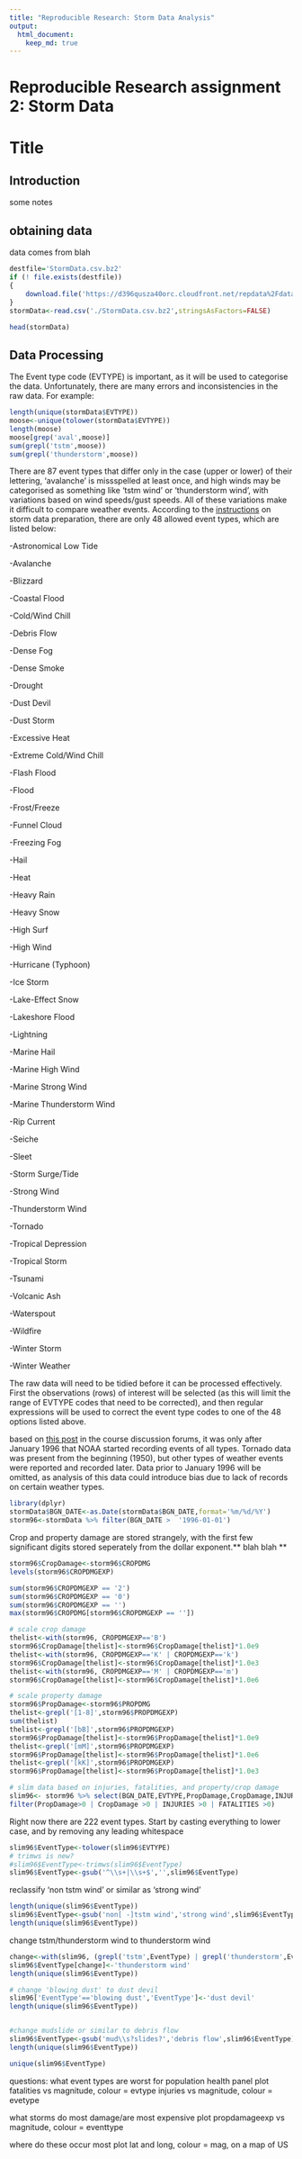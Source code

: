 ```yaml
---
title: "Reproducible Research: Storm Data Analysis"
output: 
  html_document:
    keep_md: true
---
```

Reproducible Research assignment 2: Storm Data
==============================================================


# Title

## Introduction
some notes

## obtaining data
data comes from blah
```r
destfile='StormData.csv.bz2'
if (! file.exists(destfile))
{
    download.file('https://d396qusza40orc.cloudfront.net/repdata%2Fdata%2FStormData.csv.bz2',dest=destfile,method='curl')
}
stormData<-read.csv('./StormData.csv.bz2',stringsAsFactors=FALSE)

head(stormData)
```

## Data Processing

The Event type code (EVTYPE) is important, as it will be used to categorise the data. Unfortunately, there are many errors and inconsistencies in the raw data. For example:
```r
length(unique(stormData$EVTYPE))
moose<-unique(tolower(stormData$EVTYPE))
length(moose)
moose[grep('aval',moose)]
sum(grepl('tstm',moose))
sum(grepl('thunderstorm',moose))

```

There are 87 event types that differ only in the case (upper or lower) of their lettering, 'avalanche' is missspelled at least once, and high winds may be categorised as something like 'tstm wind' or 'thunderstorm wind', with variations based on wind speeds/gust speeds. All of these variations make it difficult to compare weather events. According to the [instructions](https://d396qusza40orc.cloudfront.net/repdata%2Fpeer2_doc%2Fpd01016005curr.pdf) on storm data preparation, there are only 48 allowed event types, which are listed below: 

-Astronomical Low Tide 

-Avalanche 

-Blizzard 

-Coastal Flood 

-Cold/Wind Chill 

-Debris Flow 

-Dense Fog 

-Dense Smoke 

-Drought 

-Dust Devil 

-Dust Storm 

-Excessive Heat 

-Extreme Cold/Wind Chill 

-Flash Flood 

-Flood 

-Frost/Freeze 

-Funnel Cloud 

-Freezing Fog 

-Hail 

-Heat 

-Heavy Rain 

-Heavy Snow 

-High Surf 

-High Wind 

-Hurricane (Typhoon)

-Ice Storm 

-Lake-Effect Snow 

-Lakeshore Flood 

-Lightning 

-Marine Hail 

-Marine High Wind 

-Marine Strong Wind 

-Marine Thunderstorm Wind 

-Rip Current 

-Seiche 

-Sleet 

-Storm Surge/Tide 

-Strong Wind 

-Thunderstorm Wind 

-Tornado 

-Tropical Depression 

-Tropical Storm 

-Tsunami 

-Volcanic Ash 

-Waterspout 

-Wildfire 

-Winter Storm 

-Winter Weather


The raw data will need to be tidied before it can be processed effectively. First the observations (rows) of interest will be selected (as this will limit the range of EVTYPE codes that need to be corrected), and then regular expressions will be used to correct the event type codes to one of the 48 options listed above.

based on [this post](https://www.coursera.org/learn/reproducible-research/discussions/weeks/4/threads/IdtP_JHzEeaePQ71AQUtYw) in the course discussion forums, it was only after January 1996 that NOAA started recording events of all types. Tornado data was present from the beginning (1950), but other types of weather events were reported and recorded later. Data prior to January 1996 will be omitted, as analysis of this data could introduce bias due to lack of records on certain weather types.

```r
library(dplyr)
stormData$BGN_DATE<-as.Date(stormData$BGN_DATE,format='%m/%d/%Y')
storm96<-stormData %>% filter(BGN_DATE >  '1996-01-01')

```
Crop and property damage are stored strangely, with the first few significant digits stored seperately from the dollar exponent.** blah blah **

```r
storm96$CropDamage<-storm96$CROPDMG
levels(storm96$CROPDMGEXP) 

sum(storm96$CROPDMGEXP == '2')
sum(storm96$CROPDMGEXP == '0')
sum(storm96$CROPDMGEXP == '')
max(storm96$CROPDMG[storm96$CROPDMGEXP == ''])

# scale crop damage
thelist<-with(storm96, CROPDMGEXP=='B')
storm96$CropDamage[thelist]<-storm96$CropDamage[thelist]*1.0e9
thelist<-with(storm96, CROPDMGEXP=='K' | CROPDMGEXP=='k')
storm96$CropDamage[thelist]<-storm96$CropDamage[thelist]*1.0e3
thelist<-with(storm96, CROPDMGEXP=='M' | CROPDMGEXP=='m')
storm96$CropDamage[thelist]<-storm96$CropDamage[thelist]*1.0e6

# scale property damage
storm96$PropDamage<-storm96$PROPDMG
thelist<-grepl('[1-8]',storm96$PROPDMGEXP)
sum(thelist)
thelist<-grepl('[bB]',storm96$PROPDMGEXP)
storm96$PropDamage[thelist]<-storm96$PropDamage[thelist]*1.0e9
thelist<-grepl('[mM]',storm96$PROPDMGEXP)
storm96$PropDamage[thelist]<-storm96$PropDamage[thelist]*1.0e6
thelist<-grepl('[kK]',storm96$PROPDMGEXP)
storm96$PropDamage[thelist]<-storm96$PropDamage[thelist]*1.0e3

# slim data based on injuries, fatalities, and property/crop damage
slim96<- storm96 %>% select(BGN_DATE,EVTYPE,PropDamage,CropDamage,INJURIES,FATALITIES,LATITUDE,LONGITUDE) %>%
filter(PropDamage>0 | CropDamage >0 | INJURIES >0 | FATALITIES >0)

```


Right now there are 222 event types. Start by casting everything to lower case, and by removing any leading whitespace

```r
slim96$EventType<-tolower(slim96$EVTYPE)
# trimws is new? 
#slim96$EventType<-trimws(slim96$EventType)
slim96$EventType<-gsub('^\\s+|\\s+$','',slim96$EventType)
```

reclassify 'non tstm wind' or similar as 'strong wind'
```r
length(unique(slim96$EventType))
slim96$EventType<-gsub('non[ -]tstm wind','strong wind',slim96$EventType)
length(unique(slim96$EventType))
```

change tstm/thunderstorm wind to thunderstorm wind
```r

change<-with(slim96, (grepl('tstm',EventType) | grepl('thunderstorm',EventType)) & grepl('wind',EventType))
slim96$EventType[change]<-'thunderstorm wind'
length(unique(slim96$EventType))

# change 'blowing dust' to dust devil
slim96['EventType'=='blowing dust','EventType']<-'dust devil'
length(unique(slim96$EventType))


#change mudslide or similar to debris flow
slim96$EventType<-gsub('mud\\s?slides?','debris flow',slim96$EventType)
length(unique(slim96$EventType))

unique(slim96$EventType)
```








questions: what event types are worst for population health
panel plot fatalities vs magnitude, colour = evtype
injuries vs magnitude, colour = evetype

what storms do most damage/are most expensive
plot propdamageexp vs magnitude, colour = eventtype

where do these occur most
plot lat and long, colour = mag, on a map of US


